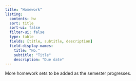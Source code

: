 ```yaml
---
title: "Homework"
listing:
  contents: hw
  sort: title
  sort-ui: false
  filter-ui: false
  type: table
  fields: [title, subtitle, description]
  field-display-names:
    title: "No."
    subtitle: "Title"
    description: "Due date"
---
```


More homework sets to be added as the semester progresses.